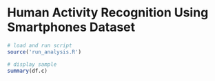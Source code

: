 Human Activity Recognition Using Smartphones Dataset
========================================================

```r
# load and run script
source('run_analysis.R')

# display sample
summary(df.c)
```

